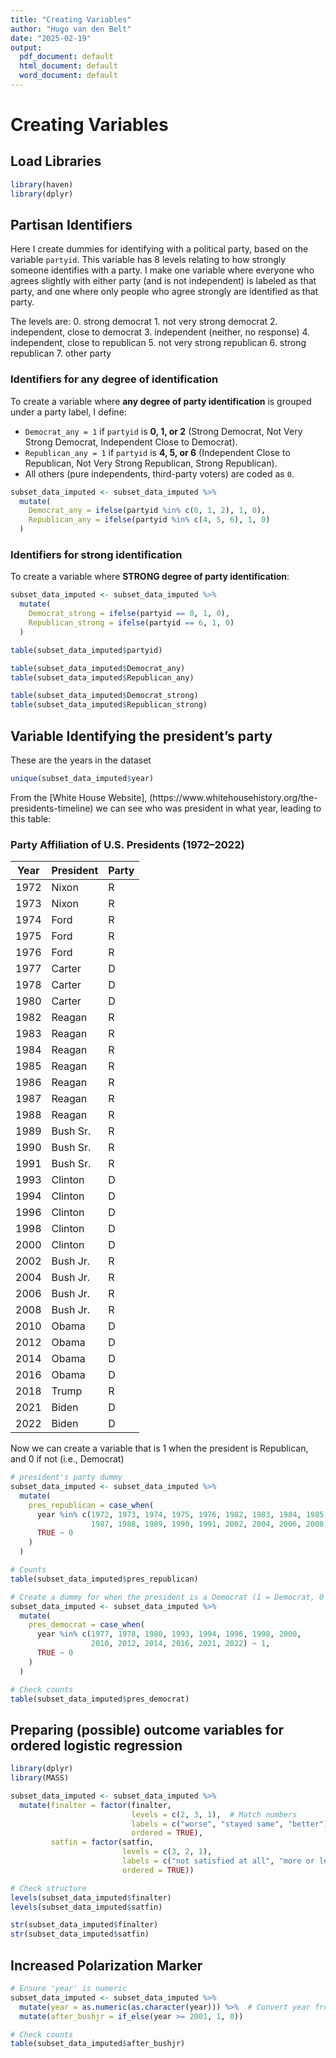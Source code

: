 ```yaml
---
title: "Creating Variables"
author: "Hugo van den Belt"
date: "2025-02-19"
output:
  pdf_document: default
  html_document: default
  word_document: default
---
```




# Creating Variables

## Load Libraries
```r
library(haven)
library(dplyr)
```

## Partisan Identifiers

Here I create dummies for identifying with a political party, based on the variable `partyid`.
This variable has 8 levels relating to how strongly someone identifies with a party. 
I make one variable where everyone who agrees slightly with either party (and is not independent) is labeled 
as that party, and one where only people who agree strongly are identified as that party.

The levels are: 
0. strong democrat
1. not very strong democrat
2. independent, close to democrat
3. independent (neither, no response)
4. independent, close to republican
5. not very strong republican
6. strong republican
7. other party


### Identifiers for any degree of identification

To create a variable where **any degree of party identification** is grouped under a party label, I define:  

- `Democrat_any = 1` if `partyid` is **0, 1, or 2** (Strong Democrat, Not Very Strong Democrat, Independent Close to Democrat).  
- `Republican_any = 1` if `partyid` is **4, 5, or 6** (Independent Close to Republican, Not Very Strong Republican, Strong Republican).  
- All others (pure independents, third-party voters) are coded as `0`.  


```r
subset_data_imputed <- subset_data_imputed %>%
  mutate(
    Democrat_any = ifelse(partyid %in% c(0, 1, 2), 1, 0),
    Republican_any = ifelse(partyid %in% c(4, 5, 6), 1, 0)
  )
```


### Identifiers for strong identification

To create a variable where **STRONG degree of party identification**:

```r
subset_data_imputed <- subset_data_imputed %>%
  mutate(
    Democrat_strong = ifelse(partyid == 0, 1, 0),
    Republican_strong = ifelse(partyid == 6, 1, 0)
  )
```


```r
table(subset_data_imputed$partyid)

table(subset_data_imputed$Democrat_any)
table(subset_data_imputed$Republican_any)

table(subset_data_imputed$Democrat_strong)
table(subset_data_imputed$Republican_strong)
```





## Variable Identifying the president's party

These are the years in the dataset

```r
unique(subset_data_imputed$year)
```

From the [White House Website], (https://www.whitehousehistory.org/the-presidents-timeline) we can see who was president in what year, leading to this table:

### **Party Affiliation of U.S. Presidents (1972–2022)**  

| Year  | President   | Party  |
|-------|------------|--------|
| 1972  | Nixon      | R      |
| 1973  | Nixon      | R      |
| 1974  | Ford       | R      |
| 1975  | Ford       | R      |
| 1976  | Ford       | R      |
| 1977  | Carter     | D      |
| 1978  | Carter     | D      |
| 1980  | Carter     | D      |
| 1982  | Reagan     | R      |
| 1983  | Reagan     | R      |
| 1984  | Reagan     | R      |
| 1985  | Reagan     | R      |
| 1986  | Reagan     | R      |
| 1987  | Reagan     | R      |
| 1988  | Reagan     | R      |
| 1989  | Bush Sr.   | R      |
| 1990  | Bush Sr.   | R      |
| 1991  | Bush Sr.   | R      |
| 1993  | Clinton    | D      |
| 1994  | Clinton    | D      |
| 1996  | Clinton    | D      |
| 1998  | Clinton    | D      |
| 2000  | Clinton    | D      |
| 2002  | Bush Jr.   | R      |
| 2004  | Bush Jr.   | R      |
| 2006  | Bush Jr.   | R      |
| 2008  | Bush Jr.   | R      |
| 2010  | Obama      | D      |
| 2012  | Obama      | D      |
| 2014  | Obama      | D      |
| 2016  | Obama      | D      |
| 2018  | Trump      | R      |
| 2021  | Biden      | D      |
| 2022  | Biden      | D      |

Now we can create a variable that is 1 when the president is Republican, and 0 if not (i.e., Democrat)

```r
# president's party dummy
subset_data_imputed <- subset_data_imputed %>%
  mutate(
    pres_republican = case_when(
      year %in% c(1972, 1973, 1974, 1975, 1976, 1982, 1983, 1984, 1985, 1986, 
                  1987, 1988, 1989, 1990, 1991, 2002, 2004, 2006, 2008, 2018) ~ 1,
      TRUE ~ 0
    )
  )

# Counts
table(subset_data_imputed$pres_republican)
```

```r
# Create a dummy for when the president is a Democrat (1 = Democrat, 0 = Republican)
subset_data_imputed <- subset_data_imputed %>%
  mutate(
    pres_democrat = case_when(
      year %in% c(1977, 1978, 1980, 1993, 1994, 1996, 1998, 2000, 
                  2010, 2012, 2014, 2016, 2021, 2022) ~ 1,
      TRUE ~ 0
    )
  )

# Check counts
table(subset_data_imputed$pres_democrat)
```


## Preparing (possible) outcome variables for ordered logistic regression
```r
library(dplyr)
library(MASS)

subset_data_imputed <- subset_data_imputed %>%
  mutate(finalter = factor(finalter, 
                           levels = c(2, 3, 1),  # Match numbers
                           labels = c("worse", "stayed same", "better"), 
                           ordered = TRUE),
         satfin = factor(satfin, 
                         levels = c(3, 2, 1),  
                         labels = c("not satisfied at all", "more or less satisfied", "pretty well satisfied"), 
                         ordered = TRUE))

# Check structure
levels(subset_data_imputed$finalter)
levels(subset_data_imputed$satfin)

str(subset_data_imputed$finalter)
str(subset_data_imputed$satfin)

```


## Increased Polarization Marker

```r
# Ensure 'year' is numeric
subset_data_imputed <- subset_data_imputed %>%
  mutate(year = as.numeric(as.character(year))) %>%  # Convert year from factor to numeric
  mutate(after_bushjr = if_else(year >= 2001, 1, 0))

# Check counts
table(subset_data_imputed$after_bushjr)
```


